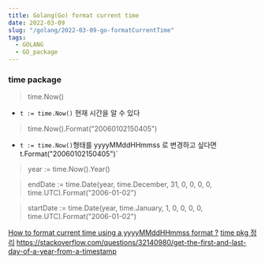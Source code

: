 ```yaml
---
title: Golang(Go) format current time
date: 2022-03-09
slug: "/golang/2022-03-09-go-formatCurrentTime"
tags:
  - GOLANG
  - GO_package
---
```


### time package

> time.Now()

- `t := time.Now()` 현재 시간을 알 수 있다

> time.Now().Format("20060102150405")

-  `t := time.Now()`형태를 yyyyMMddHHmmss 로 변경하고 싶다면` `t.Format("20060102150405")`

> year := time.Now().Year()

> endDate := time.Date(year, time.December, 31, 0, 0, 0, 0, time.UTC).Format("2006-01-02")

> startDate := time.Date(year, time.January, 1, 0, 0, 0, 0, time.UTC).Format("2006-01-02")

[How to format current time using a yyyyMMddHHmmss format ?](https://stackoverflow.com/questions/20234104/how-to-format-current-time-using-a-yyyy/dhhmmss-format)
[time pkg 정리](https://jeonghwan-kim.github.io/dev/2019/01/14/go-time.html)
https://stackoverflow.com/questions/32140980/get-the-first-and-last-day-of-a-year-from-a-timestamp